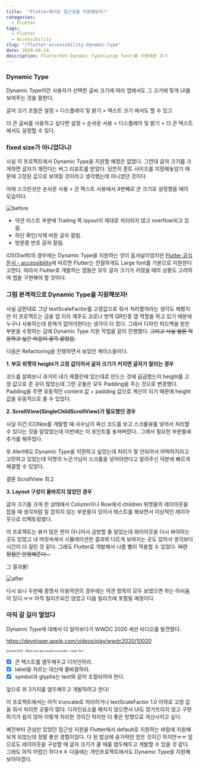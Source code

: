 ```yaml
---
title:  "Flutter에서도 접근성을 지원해보자!"
categories:
  - Flutter
tags:
  - Flutter
  - Accessibility
slug: "/flutter-accessibility-dynamic-type"
date: 2020-08-24
description: Flutter에서 Dynamic Type(Large font)를 지원해본 후기
---
```


### Dynamic Type

Dynamic Type이란 사용자가 선택한 글씨 크기에 따라 앱에서도 그 크기에 맞게 UI를 보여주는 것을 말한다.

글자 크기 조절은 설정 > 디스플레이 및 밝기 > 텍스트 크기 에서도 할 수 있고 

더 큰 글씨를 사용하고 싶다면 설정 > 손쉬운 사용 > 디스플레이 및 밝기 > 더 큰 텍스트 에서도 설정할 수 있다.


### fixed size가 아니었다니!

사실 이 프로젝트에서 Dynamic Type을 지원할 예정은 없었다. 그런데 글자 크기를 크게하면 글자가 깨진다는 버그 리포트를 받았다. 당연히 폰트 사이즈를 지정해놓았기 때문에 고정된 값으로 보여질 것이라고 생각했는데 아니었던 것이다. 

아래 스크린샷은 손쉬운 사용 > 큰 텍스트 사용에서 4번째로 큰 크기로 설정했을 때의 모습이다.

![before](./before.png)

- 약관 리스트 부분에 Trailing 쪽 layout이 제대로 처리되지 않고 overflow되고 있음.
- 하단 확인/삭제 버튼 글자 잘림.
- 방문증 번호 글자 잘림.

iOS(Swift)의 경우에는 Dynamic Type을 지원하는 것이 옵셔널이었지만 [Flutter 공식문서 - accessibility](https://flutter.dev/docs/development/accessibility-and-localization/accessibility#large-fonts)에 따르면 Flutter는 친절하게도 Large font를 기본으로 지원한다고한다. 따라서 Flutter로 개발하는 앱들은 모두 글자 크기가 커졌을 때의 상황도 고려하여 앱을 구현해야 할 것이다.

### 그럼 본격적으로 Dynamic Type을 지원해보자!

사실 급한대로 그냥 textScaleFactor를 고정값으로 줘서 처리할까라는 생각도 해봤지만 이 프로젝트는 금융 앱 이자 제주도 코로나 방역 QR인증 앱 역할을 하고 있기 때문에 누구나 사용하는데 문제가 없어야한다는 생각이 더 컸다. 그래서 디자인 피드백을 받은 부분을 수정하는 김에 Dynamic Type 지원 작업을 같이 진행했다.  ~~그리고 사실 얼른 적용하고 싶은 마음이 굴뚝 같았음.~~ 

다음은 Refactoring을 진행하면서 보았던 케이스들이다.

  **1. 부모 위젯의 height가 고정 값이어서 글자 크기가 커지면 글자가 잘리는 경우**

코드를 살펴보니 과거의 내가 제플린에 있는대로 만드는 것에 급급했는지 height를 고정 값으로 준 곳이 많았는데 그런 곳들은 모두 Padding을 주는 것으로 변경했다. Padding을 주면 유동적인 content 값 + padding 값으로 계산이 되기 때문에 height 값을 유동적으로 줄 수 있었다.

  **2. ScrollView(SingleChildScrollView)가 필요했던 경우**

사실 이건 ICONex를 개발할 때 사수님이 짜신 코드를 보고 스크롤뷰를 넣어서 처리할 수 있다는 것을 알았었는데 이번에는 이 포인트를 놓쳐버렸다.. 그래서 필요한 부분들에 추가를 해주었다.

또 Alert에도 Dynamic Type을 지원하고 싶었는데 처리가 잘 안되어서 어떡하지라고 고민하고 있었는데 익명의 누군가님이 스크롤을 넣어야한다고 알려주신 덕분에 빠르게 해결할 수 있었다.

결론 ScrollView 최고

  **3. Layout 구성이 올바르지 않았던 경우** 

글자 크기를 크게 한 상태에서 Column이나 Row에서 children 위젯들의 레이아웃을 잡을 때 생각처럼 잘 잡히지 않는 부분들이 있어서 테스트를 해보면서 이상적인 레이아웃으로 리팩토링했다. 

이 프로젝트는 뷰가 많은 편이 아니어서 금방할 줄 알았는데 레이아웃을 다시 짜야하는 곳도 있었고 내 머릿속에서 시뮬레이션한 결과와 다르게 보여지는 곳도 있어서 생각보다 시간이 더 걸린 것 같다. 그래도 Flutter로 개발해서 나름 빨리 적용할 수 있었다. ~~이런 장점은 인정해준다...~~

그 결과물!

![after](./after.png)

다시 보니 두번째 증명서 이용약관의 경우에는 약관 항목이 모두 보였으면 하는 아쉬움이 있다.ㅠㅠ 
아직 릴리즈되진 않았고 다음 릴리즈에 포함될 예정이다.

### 아직 갈 길이 멀었다

Dynamic Type에 대해서 더 알아보다가 WWDC 2020 세션 비디오를 발견했다.

https://developer.apple.com/videos/play/wwdc2020/10020

<img src="https://user-images.githubusercontent.com/29784606/90982601-1b611a80-e5a3-11ea-9c71-300ef597e9e9.png" alt="wwdc2020 - Make your app visually accessible - Large Text" style="zoom:50%;" />



- [x] 큰 텍스트를 염두해두고 디자인하라.
- [x] label을 자르는 대신에 줄바꿈하라.
- [x] symbol과 glyphs는 text와 같이 조절되어야 한다.

앞으로 위 3가지를 염두해두고 개발하려고 한다!

이 프로젝트에서는 아직 truncate로 처리하거나 textScaleFactor 1.0 이하로 고정 값을 줘서 처리한 곳들이 많다. 디자인요소를 해치지 않으면서 UI도 망가뜨리지 않고 구현하기가 쉽지 않아 이렇게 처리한 것이긴 하지만 더 좋은 방향으로 개선시키고 싶다.

예전부터 관심만 있었던 접근성 지원을 Flutter에서 default로 지원하는 바람에 지원해보게 되었는데 정말 좋은 경험이었다. 다 된 밥상에 숟가락만 얻은 것이긴 하지만ㅠㅠ 앞으로도 레이아웃을 구성할 때 글자 크기가 클 때를 염두해두고 개발할 수 있을 것 같다. 그래도 아직 어렵긴 하다ㅎㅎ 다음에는 개인프로젝트에서도 Dynamic Type을 지원해보아야겠다.


